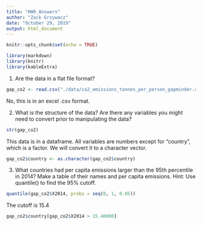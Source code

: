 ```yaml
---
title: "HW9_Answers"
author: "Zack Grzywacz"
date: "October 29, 2019"
output: html_document
---
```


```r
knitr::opts_chunk$set(echo = TRUE)
```

```r
library(markdown)
library(knitr)
library(kableExtra)
```

1. Are the data in a flat file format? 

```r
gap_co2 <- read.csv("./data/co2_emissions_tonnes_per_person_gapminder.csv")
```

No, this is in an excel .csv format.

2. What is the structure of the data?  Are there any variables you might need to convert prior to manipulating the data?

```r
str(gap_co2)
```

This data is in a dataframe. All variables are numbers except for "country", which is a factor. We will convert it to a character vector.

```r
gap_co2$country <- as.character(gap_co2$country)
```


3. What countries had per capita emissions larger than the 95th percentile in 2014? Make a table of their names and per capita emissions. Hint: Use quantile() to find the 95% cutoff.

```r
quantile(gap_co2$X2014, probs = seq(0, 1, 0.05))
```

The cutoff is 15.4

```r
gap_co2$country[gap_co2$X2014 > 15.40000]
```

